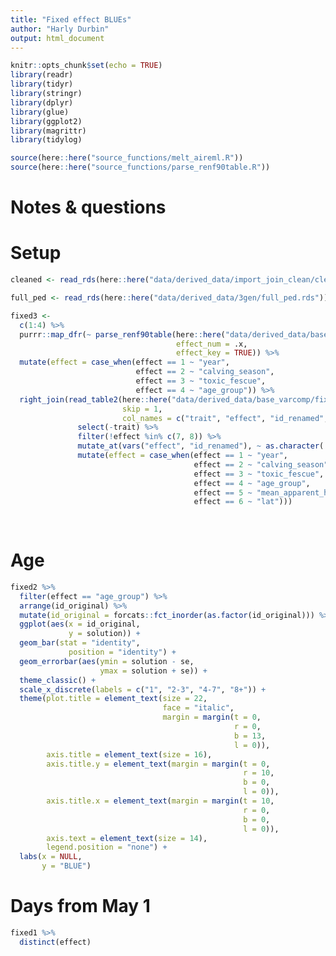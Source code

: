```yaml
---
title: "Fixed effect BLUEs"
author: "Harly Durbin"
output: html_document
---
```


```r
knitr::opts_chunk$set(echo = TRUE)
library(readr)
library(tidyr)
library(stringr)
library(dplyr)
library(glue)
library(ggplot2)
library(magrittr)
library(tidylog)

source(here::here("source_functions/melt_aireml.R"))
source(here::here("source_functions/parse_renf90table.R"))

```

# Notes & questions


# Setup 

```r
cleaned <- read_rds(here::here("data/derived_data/import_join_clean/cleaned.rds"))
```

```r
full_ped <- read_rds(here::here("data/derived_data/3gen/full_ped.rds"))
```

```r
fixed3 <-
  c(1:4) %>% 
  purrr::map_dfr(~ parse_renf90table(here::here("data/derived_data/base_varcomp/fixed2/renf90.tables"),
                                     effect_num = .x,
                                     effect_key = TRUE)) %>% 
  mutate(effect = case_when(effect == 1 ~ "year",
                            effect == 2 ~ "calving_season",
                            effect == 3 ~ "toxic_fescue",
                            effect == 4 ~ "age_group")) %>% 
  right_join(read_table2(here::here("data/derived_data/base_varcomp/fixed2/solutions"),
                         skip = 1,
                         col_names = c("trait", "effect", "id_renamed", "solution", "se")) %>%
               select(-trait) %>% 
               filter(!effect %in% c(7, 8)) %>% 
               mutate_at(vars("effect", "id_renamed"), ~ as.character(.)) %>% 
               mutate(effect = case_when(effect == 1 ~ "year",
                                         effect == 2 ~ "calving_season",
                                         effect == 3 ~ "toxic_fescue",
                                         effect == 4 ~ "age_group",
                                         effect == 5 ~ "mean_apparent_high",
                                         effect == 6 ~ "lat")))
  
  
```

# Age

```r
fixed2 %>% 
  filter(effect == "age_group") %>% 
  arrange(id_original) %>% 
  mutate(id_original = forcats::fct_inorder(as.factor(id_original))) %>% 
  ggplot(aes(x = id_original,
             y = solution)) +
  geom_bar(stat = "identity",
             position = "identity") +
  geom_errorbar(aes(ymin = solution - se,
                    ymax = solution + se)) +
  theme_classic() +
  scale_x_discrete(labels = c("1", "2-3", "4-7", "8+")) +
  theme(plot.title = element_text(size = 22,
                                  face = "italic",
                                  margin = margin(t = 0,
                                                  r = 0,
                                                  b = 13,
                                                  l = 0)),
        axis.title = element_text(size = 16),
        axis.title.y = element_text(margin = margin(t = 0,
                                                    r = 10,
                                                    b = 0,
                                                    l = 0)),
        axis.title.x = element_text(margin = margin(t = 10,
                                                    r = 0,
                                                    b = 0,
                                                    l = 0)),
        axis.text = element_text(size = 14),
        legend.position = "none") +
  labs(x = NULL,
       y = "BLUE")
```

# Days from May 1

```r
fixed1 %>% 
  distinct(effect)
```

